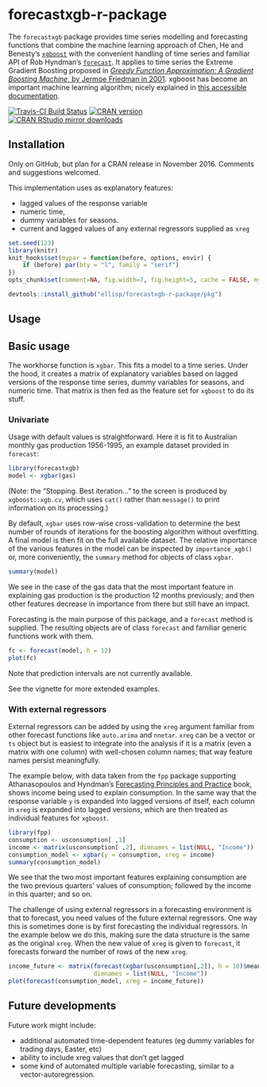 # forecastxgb-r-package
The `forecastxgb` package provides time series modelling and forecasting functions that combine the machine learning approach of Chen, He and Benesty's [`xgboost`](https://CRAN.R-project.org/package=xgboost) with the convenient handling of time series and familiar API of Rob Hyndman's [`forecast`](http://github.com/robjhyndman/forecast).  It applies to time series the Extreme Gradient Boosting proposed in [*Greedy Function Approximation: A Gradient Boosting Machine*, by Jermoe Friedman in 2001](http://www.jstor.org/stable/2699986). xgboost has become an important machine learning algorithm; nicely explained in [this accessible documentation](http://xgboost.readthedocs.io/en/latest/model.html).

[![Travis-CI Build Status](https://travis-ci.org/ellisp/forecastxgb-r-package.svg?branch=master)](https://travis-ci.org/ellisp/forecastxgb-r-package)
[![CRAN version](http://www.r-pkg.org/badges/version/forecastxgb)](http://www.r-pkg.org/pkg/forecastxgb)
[![CRAN RStudio mirror downloads](http://cranlogs.r-pkg.org/badges/forecastxgb)](http://www.r-pkg.org/pkg/forecastxgb)


## Installation
Only on GitHub, but plan for a CRAN release in November 2016.  Comments and suggestions welcomed.

This implementation uses as explanatory features: 

* lagged values of the response variable
* numeric time,
* dummy variables for seasons.
* current and lagged values of any external regressors supplied as `xreg`

```r
set.seed(123)
library(knitr)
knit_hooks$set(mypar = function(before, options, envir) {
    if (before) par(bty = "l", family = "serif")
})
opts_chunk$set(comment=NA, fig.width=7, fig.height=5, cache = FALSE, mypar = TRUE)
```


```r
devtools::install_github("ellisp/forecastxgb-r-package/pkg")
```

## Usage


## Basic usage

The workhorse function is `xgbar`.  This fits a model to a time series.  Under the hood, it creates a matrix of explanatory variables based on lagged versions of the response time series, dummy variables for seasons, and numeric time.  That matrix is then fed as the feature set for `xgboost` to do its stuff.

### Univariate

Usage with default values is straightforward.  Here it is fit to Australian monthly gas production 1956-1995, an example dataset provided in `forecast`:
```r
library(forecastxgb)
model <- xgbar(gas)
```
(Note: the "Stopping. Best iteration..." to the screen is produced by `xgboost::xgb.cv`, which uses `cat()` rather than `message()` to print information on its processing.)

By default, `xgbar` uses row-wise cross-validation to determine the best number of rounds of iterations for the boosting algorithm without overfitting.  A final model is then fit on the full available dataset.  The relative importance of the various features in the model can be inspected by `importance_xgb()` or, more conveniently, the `summary` method for objects of class `xgbar`.


```r
summary(model)
```
We see in the case of the gas data that the most important feature in explaining gas production is the production 12 months previously; and then other features decrease in importance from there but still have an impact.

Forecasting is the main purpose of this package, and a `forecast` method is supplied.  The resulting objects are of class `forecast` and familiar generic functions work with them.

```r
fc <- forecast(model, h = 12)
plot(fc)
```

Note that prediction intervals are not currently available.

See the vignette for more extended examples.

### With external regressors
External regressors can be added by using the `xreg` argument familiar from other forecast functions like `auto.arima` and `nnetar`.  `xreg` can be a vector or `ts` object but is easiest to integrate into the analysis if it is a matrix (even a matrix with one column) with well-chosen column names; that way feature names persist meaningfully.  

The example below, with data taken from the `fpp` package supporting Athanasopoulos and Hyndman's [Forecasting Principles and Practice](https://www.otexts.org/fpp) book, shows income being used to explain consumption.  In the same way that the response variable `y` is expanded into lagged versions of itself, each column in `xreg` is expanded into lagged versions, which are then treated as individual features for `xgboost`.

```r
library(fpp)
consumption <- usconsumption[ ,1]
income <- matrix(usconsumption[ ,2], dimnames = list(NULL, "Income"))
consumption_model <- xgbar(y = consumption, xreg = income)
summary(consumption_model)
```
We see that the two most important features explaining consumption are the two previous quarters' values of consumption; followed by the income in this quarter; and so on.


The challenge of using external regressors in a forecasting environment is that to forecast, you need values of the future external regressors.  One way this is sometimes done is by first forecasting the individual regressors.  In the example below we do this, making sure the data structure is the same as the original `xreg`.  When the new value of `xreg` is given to `forecast`, it forecasts forward the number of rows of the new `xreg`.  
```r
income_future <- matrix(forecast(xgbar(usconsumption[,2]), h = 10)$mean, 
                        dimnames = list(NULL, "Income"))
plot(forecast(consumption_model, xreg = income_future))
```

## Future developments
Future work might include: 

* additional automated time-dependent features (eg dummy variables for trading days, Easter, etc)
* ability to include xreg values that don't get lagged
* some kind of automated multiple variable forecasting, similar to a vector-autoregression.

